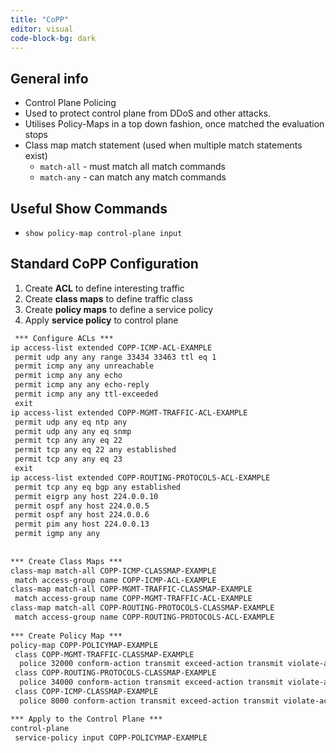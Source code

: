 ```yaml
---
title: "CoPP"
editor: visual
code-block-bg: dark
---
```


## General info

-   Control Plane Policing
-   Used to protect control plane from DDoS and other attacks.
-   Utilises Policy-Maps in a top down fashion, once matched the evaluation stops
-   Class map match statement (used when multiple match statements exist)
    -   `match-all` - must match all match commands
    -   `match-any` - can match any match commands

## Useful Show Commands

-   `show policy-map control-plane input`

## Standard CoPP Configuration

1.   Create **ACL** to define interesting traffic
2.   Create **class maps** to define traffic class
3.  Create **policy maps** to define a service policy
4.  Apply **service policy** to control plane

``` default
 *** Configure ACLs ***
ip access-list extended COPP-ICMP-ACL-EXAMPLE
 permit udp any any range 33434 33463 ttl eq 1
 permit icmp any any unreachable
 permit icmp any any echo
 permit icmp any any echo-reply
 permit icmp any any ttl-exceeded
 exit
ip access-list extended COPP-MGMT-TRAFFIC-ACL-EXAMPLE
 permit udp any eq ntp any
 permit udp any any eq snmp
 permit tcp any any eq 22
 permit tcp any eq 22 any established
 permit tcp any any eq 23
 exit
ip access-list extended COPP-ROUTING-PROTOCOLS-ACL-EXAMPLE
 permit tcp any eq bgp any established
 permit eigrp any host 224.0.0.10
 permit ospf any host 224.0.0.5
 permit ospf any host 224.0.0.6
 permit pim any host 224.0.0.13
 permit igmp any any
 
 
*** Create Class Maps ***
class-map match-all COPP-ICMP-CLASSMAP-EXAMPLE
 match access-group name COPP-ICMP-ACL-EXAMPLE
class-map match-all COPP-MGMT-TRAFFIC-CLASSMAP-EXAMPLE
 match access-group name COPP-MGMT-TRAFFIC-ACL-EXAMPLE
class-map match-all COPP-ROUTING-PROTOCOLS-CLASSMAP-EXAMPLE
 match access-group name COPP-ROUTING-PROTOCOLS-ACL-EXAMPLE
 
*** Create Policy Map ***
policy-map COPP-POLICYMAP-EXAMPLE
 class COPP-MGMT-TRAFFIC-CLASSMAP-EXAMPLE
  police 32000 conform-action transmit exceed-action transmit violate-action transmit
 class COPP-ROUTING-PROTOCOLS-CLASSMAP-EXAMPLE
  police 34000 conform-action transmit exceed-action transmit violate-action transmit
 class COPP-ICMP-CLASSMAP-EXAMPLE
  police 8000 conform-action transmit exceed-action transmit violate-action drop

*** Apply to the Control Plane ***
control-plane
 service-policy input COPP-POLICYMAP-EXAMPLE
```
